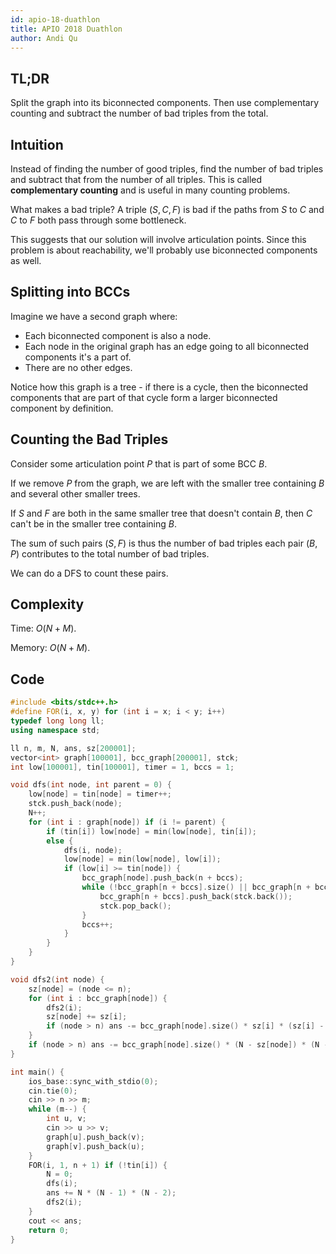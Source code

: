 ```yaml
---
id: apio-18-duathlon
title: APIO 2018 Duathlon
author: Andi Qu
---
```


## TL;DR

Split the graph into its biconnected components. Then use complementary counting and subtract the
number of bad triples from the total.

## Intuition

Instead of finding the number of good triples, find the number of bad triples and subtract that
from the number of all triples. This is called **complementary counting** and is useful in many
counting problems.

What makes a bad triple? A triple $(S, C, F)$ is bad if the paths from $S$ to $C$ and $C$ to $F$
both pass through some bottleneck.

This suggests that our solution will involve articulation points. Since this problem is about reachability,
we'll probably use biconnected components as well.

## Splitting into BCCs

Imagine we have a second graph where:
- Each biconnected component is also a node.
- Each node in the original graph has an edge going to all biconnected components it's a part of.
- There are no other edges.

Notice how this graph is a tree - if there is a cycle, then the biconnected components that are
part of that cycle form a larger biconnected component by definition.

## Counting the Bad Triples

Consider some articulation point $P$ that is part of some BCC $B$.

If we remove $P$ from the graph, we are left with the smaller tree containing $B$ and several
other smaller trees.

If $S$ and $F$ are both in the same smaller tree that doesn't contain $B$, then $C$ can't be
in the smaller tree containing $B$.

The sum of such pairs $(S, F)$ is thus the number of bad triples each pair $(B, P)$ contributes
to the total number of bad triples.

We can do a DFS to count these pairs.

## Complexity

Time: $O(N + M)$.

Memory: $O(N + M)$.

## Code

```cpp
#include <bits/stdc++.h>
#define FOR(i, x, y) for (int i = x; i < y; i++)
typedef long long ll;
using namespace std;

ll n, m, N, ans, sz[200001];
vector<int> graph[100001], bcc_graph[200001], stck;
int low[100001], tin[100001], timer = 1, bccs = 1;

void dfs(int node, int parent = 0) {
    low[node] = tin[node] = timer++;
    stck.push_back(node);
    N++;
    for (int i : graph[node]) if (i != parent) {
        if (tin[i]) low[node] = min(low[node], tin[i]);
        else {
            dfs(i, node);
            low[node] = min(low[node], low[i]);
            if (low[i] >= tin[node]) {
                bcc_graph[node].push_back(n + bccs);
                while (!bcc_graph[n + bccs].size() || bcc_graph[n + bccs].back() != i) {
                    bcc_graph[n + bccs].push_back(stck.back());
                    stck.pop_back();
                }
                bccs++;
            }
        }
    }
}

void dfs2(int node) {
    sz[node] = (node <= n);
    for (int i : bcc_graph[node]) {
        dfs2(i);
        sz[node] += sz[i];
        if (node > n) ans -= bcc_graph[node].size() * sz[i] * (sz[i] - 1);
    }
    if (node > n) ans -= bcc_graph[node].size() * (N - sz[node]) * (N - sz[node] - 1);
}

int main() {
    ios_base::sync_with_stdio(0);
    cin.tie(0);
    cin >> n >> m;
    while (m--) {
        int u, v;
        cin >> u >> v;
        graph[u].push_back(v);
        graph[v].push_back(u);
    }
    FOR(i, 1, n + 1) if (!tin[i]) {
        N = 0;
        dfs(i);
        ans += N * (N - 1) * (N - 2);
        dfs2(i);
    }
    cout << ans;
    return 0;
}
```
